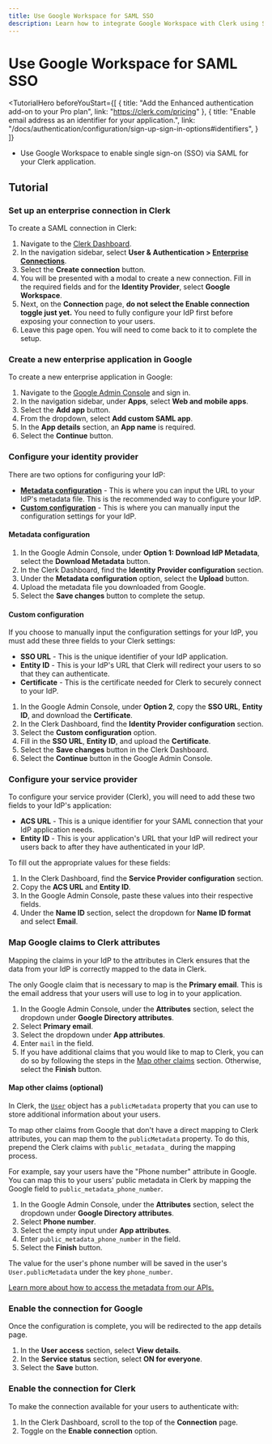 ```yaml
---
title: Use Google Workspace for SAML SSO
description: Learn how to integrate Google Workspace with Clerk using SAML SSO.
---
```


# Use Google Workspace for SAML SSO

<TutorialHero
  beforeYouStart={[
    {
      title: "Add the Enhanced authentication add-on to your Pro plan",
      link: "https://clerk.com/pricing"
    },
    {
      title: "Enable email address as an identifier for your application.",
      link: "/docs/authentication/configuration/sign-up-sign-in-options#identifiers",
    }
  ]}
>

- Use Google Workspace to enable single sign-on (SSO) via SAML for your Clerk application.

</TutorialHero>

## Tutorial

<Steps>

### Set up an enterprise connection in Clerk

To create a SAML connection in Clerk:

1. Navigate to the [Clerk Dashboard](https://dashboard.clerk.com).
2. In the navigation sidebar, select **User & Authentication > [Enterprise Connections](https://dashboard.clerk.com/last-active?path=user-authentication/enterprise-connections)**.
3. Select the **Create connection** button.
4. You will be presented with a modal to create a new connection. Fill in the required fields and for the **Identity Provider**, select **Google Workspace**.
5. Next, on the **Connection** page, **do not select the Enable connection toggle just yet.** You need to fully configure your IdP first before exposing your connection to your users.
6. Leave this page open. You will need to come back to it to complete the setup.

### Create a new enterprise application in Google

To create a new enterprise application in Google:

1. Navigate to the [Google Admin Console](https://admin.google.com/) and sign in.
2. In the navigation sidebar, under **Apps**, select **Web and mobile apps**.
3. Select the **Add app** button.
4. From the dropdown, select **Add custom SAML app**.
5. In the **App details** section, an **App name** is required.
6. Select the **Continue** button.

### Configure your identity provider

There are two options for configuring your IdP:

- [**Metadata configuration**](#metadata-configuration) - This is where you can input the URL to your IdP's metadata file. This is the recommended way to configure your IdP.
- [**Custom configuration**](#custom-configuration) - This is where you can manually input the configuration settings for your IdP.

#### Metadata configuration

1. In the Google Admin Console, under **Option 1: Download IdP Metadata**, select the **Download Metadata** button.
2. In the Clerk Dashboard, find the **Identity Provider configuration** section.
3. Under the **Metadata configuration** option, select the **Upload** button.
4. Upload the metadata file you downloaded from Google.
5. Select the **Save changes** button to complete the setup.

#### Custom configuration

If you choose to manually input the configuration settings for your IdP, you must add these three fields to your Clerk settings:

- **SSO URL** - This is the unique identifier of your IdP application.
- **Entity ID** - This is your IdP's URL that Clerk will redirect your users to so that they can authenticate.
- **Certificate** - This is the certificate needed for Clerk to securely connect to your IdP.

1. In the Google Admin Console, under **Option 2**, copy the **SSO URL**, **Entity ID**, and download the **Certificate**.
2. In the Clerk Dashboard, find the **Identity Provider configuration** section.
3. Select the **Custom configuration** option.
4. Fill in the **SSO URL**, **Entity ID**, and upload the **Certificate**.
5. Select the **Save changes** button in the Clerk Dashboard.
6. Select the **Continue** button in the Google Admin Console.

### Configure your service provider

To configure your service provider (Clerk), you will need to add these two fields to your IdP's application:

- **ACS URL** - This is a unique identifier for your SAML connection that your IdP application needs.
- **Entity ID** - This is your application's URL that your IdP will redirect your users back to after they have authenticated in your IdP.

To fill out the appropriate values for these fields:

1. In the Clerk Dashboard, find the **Service Provider configuration** section.
2. Copy the **ACS URL** and **Entity ID**.
3. In the Google Admin Console, paste these values into their respective fields.
4. Under the **Name ID** section, select the dropdown for **Name ID format** and select **Email**.

### Map Google claims to Clerk attributes

Mapping the claims in your IdP to the attributes in Clerk ensures that the data from your IdP is correctly mapped to the data in Clerk.

The only Google claim that is necessary to map is the **Primary email**. This is the email address that your users will use to log in to your application.

1. In the Google Admin Console, under the **Attributes** section, select the dropdown under **Google Directory attributes**.
2. Select **Primary email**.
3. Select the dropdown under **App attributes**.
4. Enter `mail` in the field.
5. If you have additional claims that you would like to map to Clerk, you can do so by following the steps in the [Map other claims](#map-other-claims-optional) section. Otherwise, select the **Finish** button.

#### Map other claims (optional)

In Clerk, the [`User`](/docs/users/overview#user-object) object has a `publicMetadata` property that you can use to store additional information about your users.

To map other claims from Google that don't have a direct mapping to Clerk attributes, you can map them to the `publicMetadata` property. To do this, prepend the Clerk claims with `public_metadata_` during the mapping process.

For example, say your users have the "Phone number" attribute in Google. You can map this to your users' public metadata in Clerk by mapping the Google field to `public_metadata_phone_number`.

1. In the Google Admin Console, under the **Attributes** section, select the dropdown under **Google Directory attributes**.
2. Select **Phone number**.
3. Select the empty input under **App attributes**.
4. Enter `public_metadata_phone_number` in the field.
5. Select the **Finish** button.

The value for the user's phone number will be saved in the user's `User.publicMetadata` under the key `phone_number`.

[Learn more about how to access the metadata from our APIs.](https://clerk.com/docs/users/metadata)

### Enable the connection for Google

Once the configuration is complete, you will be redirected to the app details page.

1. In the **User access** section, select **View details**.
2. In the **Service status** section, select **ON for everyone**.
3. Select the **Save** button.

### Enable the connection for Clerk

To make the connection available for your users to authenticate with:

1. In the Clerk Dashboard, scroll to the top of the **Connection** page.
2. Toggle on the **Enable connection** option.

</Steps>
